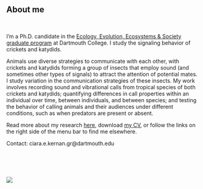 <br>

## About me
<br>

I'm a Ph.D. candidate in the [Ecology, Evolution, Ecosystems & Society graduate program](https://sites.dartmouth.edu/EEES/) at Dartmouth College. I study the signaling behavior of crickets and katydids. 

Animals use diverse strategies to communicate with each other, with crickets and katydids forming a group of insects that employ sound (and sometimes other types of signals) to attract the attention of potential mates. I study variation in the communication strategies of these insects. My work involves recording sound and vibrational calls from tropical species of both crickets and katydids; quantifying differences in call properties within an individual over time, between individuals, and between species; and testing the behavior of calling animals and their audiences under different conditions, such as when predators are present or absent.

Read more about my research [here](Research_V2.html), download [my CV](Kernan_CV_May2021.pdf), or follow the links on the right side of the menu bar to find me elsewhere. 

Contact: ciara.e.kernan.gr@dartmouth.edu


<br>
<br>
<br>

<img src = "images/mimetica_baby.png">
